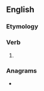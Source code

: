 {{also|démonisé|démonise}}
==English==

===Etymology===
{{suffix|en|demon|ise}}

===Verb===
{{en-verb|demonis}}

# {{standard spelling of|en|from=non-Oxford British spelling|demonize}}

===Anagrams===
* {{anagrams|en|a=deeimnos|DeSimone|Desimone}}